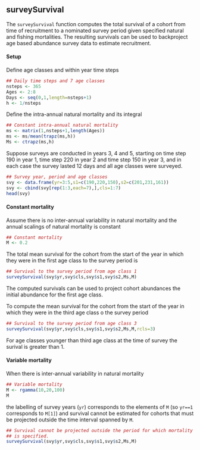 ## surveySurvival

The `surveySurvival` function computes the total survival of a cohort
from time of recruitment to a nominated survey period given specified
natural and fishing mortalities.  The resulting survivals can be used
to backproject age based abundance survey data to estimate
recruitment.

#### Setup

Define age classes and within year time steps
```r
## Daily time steps and 7 age classes
nsteps <- 365
Ages <- 2:8
Days <- seq(0,1,length=nsteps+1)
h <- 1/nsteps
```

Define the intra-annual natural mortality and its integral
```r
## Constant intra-annual natural mortality
ms <- matrix(1,nsteps+1,length(Ages))
ms <- ms/mean(trapz(ms,h))
Ms <- ctrapz(ms,h)
```

Suppose surveys are conducted in years 3, 4 and 5, starting on time
step 190 in year 1, time step 220 in year 2 and time step 150 in year
3, and in each case the survey lasted 12 days and all age classes were
surveyed.
```r
## Survey year, period and age classes
svy <- data.frame(yr=3:5,s1=c(190,220,150),s2=c(201,231,161))
svy <- cbind(svy[rep(1:3,each=7),],cls=1:7)
head(svy)
```


#### Constant mortality

Assume there is no inter-annual variability in natural mortality and
the annual scalings of natural mortality is constant
```r
## Constant mortality
M <- 0.2
```

The total mean survival for the cohort from the start of the year in
which they were in the first age class to the survey period is
```r
## Survival to the survey period from age class 1
surveySurvival(svy$yr,svy$cls,svy$s1,svy$s2,Ms,M)
```

The computed survivals can be used to project cohort abundances the
initial abundance for the first age class.

To compute the mean survival for the cohort from the start of the year
in which they were in the third age class o the survey period
```r
## Survival to the survey period from age class 3
surveySurvival(svy$yr,svy$cls,svy$s1,svy$s2,Ms,M,rcls=3)
```
For age classes younger than third age class at the time of survey the
surival is greater than 1.


#### Variable mortality

When there is inter-annual variability in natural mortality
```r
## Variable mortality
M <- rgamma(10,20,100)
M
```

the labelling of survey years (`yr`) corresponds to the elements of
`M` (so `yr==1` corresponds to `M[1]`) and survival cannot be
estimated for cohorts that must be projected outside the time interval
spanned by `M`.
```r
## Survival cannot be projected outside the period for which mortality
## is specified.
surveySurvival(svy$yr,svy$cls,svy$s1,svy$s2,Ms,M)
```

